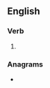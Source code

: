 ==English==

===Verb===
{{head|en|verb form}}

# {{en-past of|tune in}}

===Anagrams===
* {{anagrams|en|a=deinntu|intuned}}